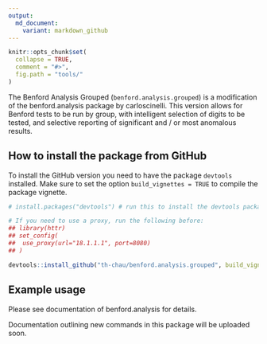 ```yaml
---
output:
  md_document:
    variant: markdown_github
---
```


<!-- README.md is generated from README.Rmd. Please edit that file -->


```r
knitr::opts_chunk$set(
  collapse = TRUE,
  comment = "#>",
  fig.path = "tools/"
)
```

The Benford Analysis Grouped (`benford.analysis.grouped`) is a modification of the benford.analysis package by carloscinelli. This version allows for Benford tests to be run by group, with intelligent selection of digits to be tested, and selective reporting of significant and / or most anomalous results.

## How to install the package from GitHub

To install the GitHub version you need to have the package `devtools` installed. Make sure to set the option `build_vignettes = TRUE` to compile the package vignette. 

```r
# install.packages("devtools") # run this to install the devtools package

# If you need to use a proxy, run the following before:
## library(httr)
## set_config(
##  use_proxy(url="18.1.1.1", port=8080)
## )

devtools::install_github("th-chau/benford.analysis.grouped", build_vignettes = TRUE)
```

## Example usage

Please see documentation of benford.analysis for details.

Documentation outlining new commands in this package will be uploaded soon.